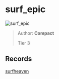 
# surf_epic

![surf_epic](https://raw.githubusercontent.com/Sayt123/SurfMapPics/Maps-and-bonuses/csgo/surf_epic.jpg)

> Author: **Compact**
>
> Tier 3

## Records

[surfheaven](https://surfheaven.eu/map/surf_epic)
